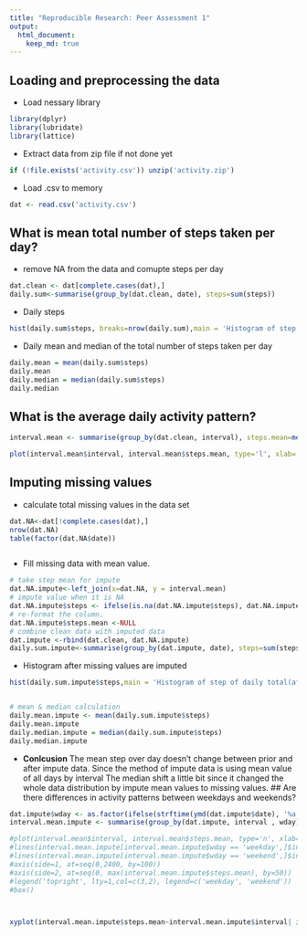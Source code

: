 ```yaml
---
title: "Reproducible Research: Peer Assessment 1"
output: 
  html_document:
    keep_md: true
---
```



## Loading and preprocessing the data

* Load nessary library
```r
library(dplyr)
library(lubridate)
library(lattice)
```
* Extract data from zip file if not done yet  
```r
if (!file.exists('activity.csv')) unzip('activity.zip')
```
* Load .csv to memory  
```r
dat <- read.csv('activity.csv')
```

## What is mean total number of steps taken per day?

* remove NA from the data and comupte steps per day
```r
dat.clean <- dat[complete.cases(dat),]
daily.sum<-summarise(group_by(dat.clean, date), steps=sum(steps))
```

* Daily steps
```r
hist(daily.sum$steps, breaks=nrow(daily.sum),main = 'Histogram of step of daily total', xlab = 'Daily Steps')
```

* Daily mean and median of the total number of steps taken per day 

```r
daily.mean = mean(daily.sum$steps)
daily.mean
daily.median = median(daily.sum$steps)
daily.median
```
## What is the average daily activity pattern?

``` r
interval.mean <- summarise(group_by(dat.clean, interval), steps.mean=mean(steps))

plot(interval.mean$interval, interval.mean$steps.mean, type='l', xlab='measure interval( minutes)', ylab = 'Average steps')
```

## Imputing missing values
* calculate total missing values in the data set
```r
dat.NA<-dat[!complete.cases(dat),]
nrow(dat.NA)
table(factor(dat.NA$date))



```
* Fill missing data with mean value.
```r
# take step mean for impute
dat.NA.impute<-left_join(x=dat.NA, y = interval.mean)
# impute value when it is NA
dat.NA.impute$steps <- ifelse(is.na(dat.NA.impute$steps), dat.NA.impute$steps.mean, dat.NA.impute$steps)
# re-format the column.
dat.NA.impute$steps.mean <-NULL
# combine clean data with imputed data
dat.impute <-rbind(dat.clean, dat.NA.impute)
daily.sum.impute<-summarise(group_by(dat.impute, date), steps=sum(steps))
```
* Histogram after missing values are imputed
```r
hist(daily.sum.impute$steps,main = 'Histogram of step of daily total(after imputed data)', xlab = 'Daily Steps', breaks=nrow(daily.sum.impute))


# mean & median calculation
daily.mean.impute <- mean(daily.sum.impute$steps)
daily.mean.impute
daily.median.impute = median(daily.sum.impute$steps)
daily.median.impute
```
* **Conlcusion** The mean step over day doesn't change between prior and after impute data. Since the method of impute data is using mean value of all days by interval
The median shift a little bit since it changed the whole data distribution by impute mean values to missing values.
## Are there differences in activity patterns between weekdays and weekends?

```r
dat.impute$wday <- as.factor(ifelse(strftime(ymd(dat.impute$date), '%a') %in% c('Mon', 'Tue','Wed', 'Thu', 'Fri'), 'weekday', 'weekend'))
interval.mean.impute <- summarise(group_by(dat.impute, interval , wday), steps.mean=mean(steps))

#plot(interval.mean$interval, interval.mean$steps.mean, type='n', xlab='measure interval( minutes)', ylab = 'Average steps', axes=FALSE)
#lines(interval.mean.impute[interval.mean.impute$wday == 'weekday',]$interval, interval.mean.impute[interval.mean.impute$wday == 'weekday',]$steps.mean, type='l', col=3)
#lines(interval.mean.impute[interval.mean.impute$wday == 'weekend',]$interval, interval.mean.impute[interval.mean.impute$wday == 'weekend',]$steps.mean, type='l', col=2)
#axis(side=1, at=seq(0,2400, by=100))
#axis(side=2, at=seq(0, max(interval.mean.impute$steps.mean), by=50))
#legend('topright', lty=1,col=c(3,2), legend=c('weekday', 'weekend'))
#box()



xyplot(interval.mean.impute$steps.mean~interval.mean.impute$interval| interval.mean.impute$wday  , type='l',layout=c(1,2) , xlab='Interval', ylab='Number of steps')
```